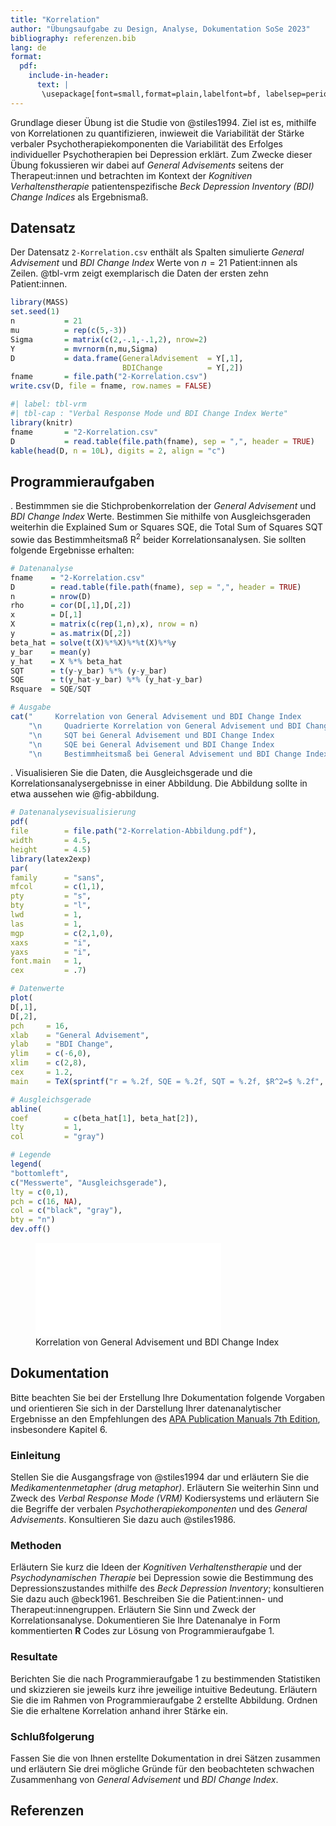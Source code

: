 ---
title: "Korrelation"
author: "Übungsaufgabe zu Design, Analyse, Dokumentation SoSe 2023"
bibliography: referenzen.bib
lang: de
format: 
  pdf:
    include-in-header:
      text: |
       \usepackage[font=small,format=plain,labelfont=bf, labelsep=period,justification=justified,singlelinecheck=false]{caption}
---

Grundlage dieser Übung ist die Studie von @stiles1994. Ziel ist es, mithilfe
von Korrelationen zu quantifizieren, inwieweit die Variabilität der Stärke 
verbaler Psychotherapiekomponenten die Variabilität des Erfolges individueller
Psychotherapien bei Depression erklärt. Zum Zwecke dieser Übung fokussieren
wir dabei auf *General Advisements* seitens der Therapeut:innen und betrachten 
im Kontext der *Kognitiven Verhaltenstherapie* patientenspezifische 
*Beck Depression Inventory (BDI) Change Indices* als Ergebnismaß.

## Datensatz {-}

Der Datensatz `2-Korrelation.csv` enthält als Spalten simulierte *General 
Advisement* und *BDI Change Index* Werte von $n = 21$ Patient:innen als Zeilen. 
@tbl-vrm zeigt exemplarisch die Daten der ersten zehn Patient:innen.

```{r echo = F, eval = F}
library(MASS)                                                                   # Multivariate Normalverteilung
set.seed(1)                                                                     # Ergebnisreproduzierbarkeit
n           = 21                                                                # Anzahl Patient:innen
mu          = rep(c(5,-3))                                                      # Erwartungswertparameter \mu
Sigma       = matrix(c(2,-.1,-.1,2), nrow=2)                                    # Kovarianzmatrixparameter \Sigma
Y           = mvrnorm(n,mu,Sigma)                                               # Realisierungen von GA, CD, BDIC
D           = data.frame(GeneralAdvisement  = Y[,1],                            # General Advisement Scores
                         BDIChange          = Y[,2])                            # BDI Change Scores  
fname       = file.path("2-Korrelation.csv")                                    # Dateiname
write.csv(D, file = fname, row.names = FALSE)                                   # Speichern 
```

```{r echo = F, warning = F}
#| label: tbl-vrm
#| tbl-cap : "Verbal Response Mode und BDI Change Index Werte"
library(knitr)                                                                  # knitr für Tabellen
fname       = "2-Korrelation.csv"                                               # Dateiname
D           = read.table(file.path(fname), sep = ",", header = TRUE)            # Laden des Datensatzes
kable(head(D, n = 10L), digits = 2, align = "c")                                # Markdowntabellenoutput für head(D)
``` 

\newpage
## Programmieraufgaben {-}
\noindent 1. Bestimmmen sie die Stichprobenkorrelation der *General Advisement* und 
*BDI Change Index* Werte. Bestimmen Sie mithilfe von Ausgleichsgeraden 
weiterhin die Explained Sum or Squares $\mbox{SQE}$, die Total Sum of Squares 
$\mbox{SQT}$ sowie das Bestimmheitsmaß $\mbox{R}^2$ beider Korrelationsanalysen.
Sie sollten folgende Ergebnisse erhalten:

\small
```{r echo = F}
# Datenanalyse
fname    = "2-Korrelation.csv"                                                  # Dateiname
D        = read.table(file.path(fname), sep = ",", header = TRUE)               # Laden des Datensatzes
n        = nrow(D)                                                              # Anzahl Patient:innen
rho      = cor(D[,1],D[,2])                                                     # Korrelation
x        = D[,1]                                                                # Regressionsprädiktorwerte
X        = matrix(c(rep(1,n),x), nrow = n)                                      # Designmatrix 
y        = as.matrix(D[,2])                                                     # Datensatz
beta_hat = solve(t(X)%*%X)%*%t(X)%*%y                                           # Ausgleichsgeradenparameter
y_bar    = mean(y)                                                              # Stichprobenmittel
y_hat    = X %*% beta_hat                                                       # erklärte Werte
SQT      = t(y-y_bar) %*% (y-y_bar)                                             # Total Sum of Squares   
SQE      = t(y_hat-y_bar) %*% (y_hat-y_bar)                                     # Explained Sum of Squares
Rsquare  = SQE/SQT                                                              # Bestimmheitsmaß             

# Ausgabe
cat("     Korrelation von General Advisement und BDI Change Index             : ",   round(rho,      digits = 3),
    "\n     Quadrierte Korrelation von General Advisement und BDI Change Index  : ", round(rho ** 2, digits = 3),
    "\n     SQT bei General Advisement und BDI Change Index                     : ", round(SQT,      digits = 2),
    "\n     SQE bei General Advisement und BDI Change Index                     : ", round(SQE,      digits = 3),
    "\n     Bestimmheitsmaß bei General Advisement und BDI Change Index         : ", round(Rsquare,  digits = 3))                                               
```

\noindent 2. Visualisieren Sie die Daten, die Ausgleichsgerade und die 
Korrelationsanalysergebnisse in einer Abbildung.  Die Abbildung sollte in 
etwa aussehen wie @fig-abbildung.

```{r echo = F, eval = F}
# Datenanalysevisualisierung
pdf(
file        = file.path("2-Korrelation-Abbildung.pdf"),
width       = 4.5,
height      = 4.5)
library(latex2exp)
par(
family      = "sans",
mfcol       = c(1,1),
pty         = "s",
bty         = "l",
lwd         = 1,
las         = 1,
mgp         = c(2,1,0),
xaxs        = "i",
yaxs        = "i",
font.main   = 1,
cex         = .7)

# Datenwerte
plot(
D[,1], 
D[,2],
pch     = 16,
xlab    = "General Advisement",
ylab    = "BDI Change",
ylim    = c(-6,0),
xlim    = c(2,8),
cex     = 1.2,
main    = TeX(sprintf("r = %.2f, SQE = %.2f, SQT = %.2f, $R^2=$ %.2f", rho, SQE, SQT, Rsquare)))

# Ausgleichsgerade
abline(
coef        = c(beta_hat[1], beta_hat[2]),
lty         = 1,
col         = "gray")

# Legende
legend(
"bottomleft",
c("Messwerte", "Ausgleichsgerade"),
lty = c(0,1),
pch = c(16, NA),
col = c("black", "gray"),
bty = "n")
dev.off()
```

![Korrelation von General Advisement und BDI Change Index](2-Korrelation-Abbildung.pdf){#fig-abbildung fig-align="center" width=70%} 

\newpage
## Dokumentation

Bitte beachten Sie bei der Erstellung Ihre Dokumentation folgende Vorgaben und 
orientieren Sie sich in der Darstellung Ihrer datenanalytischer Ergebnisse an
den Empfehlungen des [APA Publication Manuals 7th Edition](https://apastyle.apa.org/products/publication-manual-7th-edition), insbesondere Kapitel 6. 

### Einleitung {-}

Stellen Sie die Ausgangsfrage von  @stiles1994 dar und erläutern Sie die 
*Medikamentenmetapher (drug metaphor)*. Erläutern Sie weiterhin Sinn und Zweck 
des *Verbal Response Mode (VRM)* Kodiersystems und erläutern Sie die Begriffe der 
verbalen *Psychotherapiekomponenten* und des *General Advisements*. Konsultieren 
Sie dazu auch @stiles1986.

### Methoden {-}

Erläutern Sie kurz die Ideen der *Kognitiven Verhaltenstherapie*
und der *Psychodynamischen Therapie* bei Depression sowie die Bestimmung des 
Depressionszustandes mithilfe des *Beck Depression Inventory*; 
konsultieren Sie dazu auch @beck1961. Beschreiben Sie die Patient:innen- 
und Therapeut:innengruppen. Erläutern Sie Sinn und Zweck der Korrelationsanalyse.
Dokumentieren Sie Ihre Datenanalye in Form kommentierten **R** Codes zur Lösung
von Programmieraufgabe 1.

### Resultate {-}

Berichten Sie die nach Programmieraufgabe 1 zu bestimmenden Statistiken und skizzieren
sie jeweils kurz ihre jeweilige intuitive Bedeutung. Erläutern Sie die im Rahmen
von Programmieraufgabe 2 erstellte Abbildung. Ordnen Sie die erhaltene Korrelation
anhand ihrer Stärke ein.

### Schlußfolgerung {-}

Fassen Sie die von Ihnen erstellte Dokumentation in drei Sätzen zusammen und
erläutern Sie drei mögliche Gründe für den beobachteten schwachen Zusammenhang von
*General Advisement* und *BDI Change Index*.

## Referenzen
\footnotesize